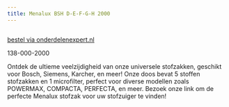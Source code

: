 ```yaml
---
title: Menalux BSH D-E-F-G-H 2000
---
```



<Image src={imageProduct} width={imageProduct.width} alt="" />

[bestel via onderdelenexpert.nl](https://www.onderdelenexpert.nl/menalux-stofzak-bosch-siemens-d-e-f-g-h-2000)

138-000-2000

Ontdek de ultieme veelzijdigheid van onze universele stofzakken, geschikt voor Bosch, Siemens, Karcher, en meer! Onze doos bevat 5 stoffen stofzakken en 1 microfilter, perfect voor diverse modellen zoals POWERMAX, COMPACTA, PERFECTA, en meer. Bezoek onze link om de perfecte Menalux stofzak voor uw stofzuiger te vinden!






